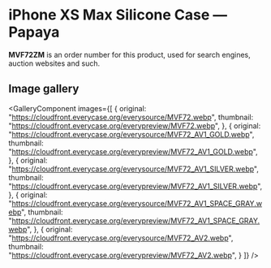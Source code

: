 
# iPhone XS Max Silicone Case — Papaya

<Callout type='info' emoji='👉🏻'>**MVF72ZM** is an order number for this product, used for search engines, auction websites and such.</Callout>

## Image gallery

<GalleryComponent
    images={[
      {
        original: "https://cloudfront.everycase.org/everysource/MVF72.webp",
        thumbnail: "https://cloudfront.everycase.org/everypreview/MVF72.webp",
      },
      {
        original: "https://cloudfront.everycase.org/everysource/MVF72_AV1_GOLD.webp",
        thumbnail: "https://cloudfront.everycase.org/everypreview/MVF72_AV1_GOLD.webp",
      },
      {
        original: "https://cloudfront.everycase.org/everysource/MVF72_AV1_SILVER.webp",
        thumbnail: "https://cloudfront.everycase.org/everypreview/MVF72_AV1_SILVER.webp",
      },
      {
        original: "https://cloudfront.everycase.org/everysource/MVF72_AV1_SPACE_GRAY.webp",
        thumbnail: "https://cloudfront.everycase.org/everypreview/MVF72_AV1_SPACE_GRAY.webp",
      },
      {
        original: "https://cloudfront.everycase.org/everysource/MVF72_AV2.webp",
        thumbnail: "https://cloudfront.everycase.org/everypreview/MVF72_AV2.webp",
      }
    ]}
  />
